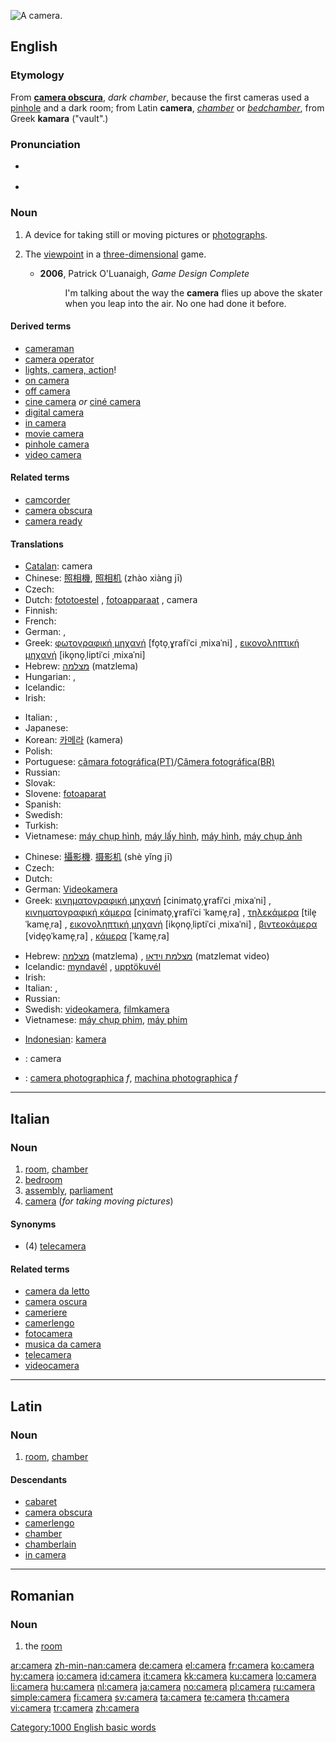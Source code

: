 {{wikipedia}}
[[Image:Canon A-1.jpg|thumb|right|A camera.]]
{{also|caméra|cameră}}
==English==

===Etymology===
From {{NL.}} '''[[camera obscura]]''', ''dark chamber'', because the first cameras used a [[pinhole]] and a dark room; from Latin '''camera''', ''[[chamber]]'' or ''[[bedchamber]]'', from Greek '''kamara''' ("vault".)

===Pronunciation===
* {{a|UK}} {{IPA|/ˈkæm.ɹə/|/ˈkæm.ə(ɹ).ə}} {{SAMPA|/"k{m.r@/|/"k{m.@(r).@/}}
* {{audio|en-us-camera.ogg|Audio (US)}}

===Noun===
{{en-noun}}

# A device for taking still or moving pictures or [[photograph]]s.
# {{video games}} The [[viewpoint]] in a [[three-dimensional]] game.
#* '''2006''', Patrick O'Luanaigh, ''Game Design Complete''
#*: I'm talking about the way the '''camera''' flies up above the skater when you leap into the air. No one had done it before.

====Derived terms====
* [[cameraman]]
* [[camera operator]]
* [[lights, camera, action]]!
* [[on camera]]
* [[off camera]]
* [[cine camera]] ''or'' [[ciné camera]]
* [[digital camera]]
* [[in camera]]
* [[movie camera]]
* [[pinhole camera]]
* [[video camera]]

====Related terms====
* [[camcorder]]
* [[camera obscura]]
* [[camera ready]]

====Translations====
{{trans-top|still pictures}}
* [[Catalan]]: camera {{f}}
* Chinese: [[照相機]], [[照相机]] (zhào xiàng jī)
* Czech: {{t-|cs|fotoaparát|m}}
* Dutch: [[fototoestel]] {{n}}, [[fotoapparaat]] {{n}}, camera {{m}}
* Finnish: {{t+|fi|kamera}}
* French: {{t+|fr|appareil photo|m}}
* German: {{t+|de|Fotoapparat|m}}, {{t+|de|Kamera|f}}
* Greek: [[φωτογραφική μηχανή]] [fo̞to̞ˌɣrafiˈci ˌmixaˈni] {{f}}, [[εικονοληπτική μηχανή]] [iko̞no̞ˌliptiˈci ˌmixaˈni] {{f}}
* Hebrew: [[מצלמה]] (matzlema) {{f}}
* Hungarian: {{t-|hu|kamera}}, {{t+|hu|fényképezőgép}}
* Icelandic: {{t-|is|myndavél|f}}
* Irish: {{t|ga|ceamara|m|xs=Irish}}
{{trans-mid}}
* Italian: {{t+|it|fotocamera|f}}, {{t-|it|macchina fotografica|f}}
* Japanese: {{t+|ja|カメラ|tr=kamera|sc=Jpan}}
* Korean: [[카메라]] (kamera)
* Polish: {{t+|pl|aparat fotograficzny|m}}
* Portuguese: [[câmara fotográfica(PT)]]/[[Câmera fotográfica(BR)]] {{f}}
* Russian: {{t+|ru|фотоаппарат|m|sc=Cyrl}}
* Slovak: {{t-|sk|fotoaparát|m}}
* Slovene: [[fotoaparat]] {{m}}
* Spanish: {{t+|es|cámara|f}}
* Swedish: {{t+|sv|kamera|c}}
* Turkish: {{t+|tr|fotoğraf makinesi}}
* Vietnamese: [[máy chụp hình]], [[máy lấy hình]], [[máy hình]], [[máy chụp ảnh]]
{{trans-bottom}}

{{trans-top|moving pictures}}
* Chinese: [[攝影機]]. [[摄影机]] (shè yǐng jī)
* Czech: {{t-|cs|kamera|f}}
* Dutch: {{t+|nl|camera|m}}
* German: [[Videokamera]] {{f}}
* Greek: [[κινηματογραφική μηχανή]] [cinimato̞ˌɣrafiˈci ˌmixaˈni] {{f}}, [[κινηματογραφική κάμερα]] [cinimato̞ˌɣrafiˈci ˈkame̞ˌra] {{f}}, [[τηλεκάμερα]] [tile̞ˈkame̞ˌra] {{f}}, [[εικονοληπτική μηχανή]] [iko̞no̞ˌliptiˈci ˌmixaˈni] {{f}}, [[βιντεοκάμερα]] [vide̞o̞ˈkame̞ˌra] {{f}}, [[κάμερα]] [ˈkame̞ˌra] {{f}}
{{trans-mid}}
* Hebrew: [[מצלמה]] (matzlema) {{f}}, [[מצלמת וידאו]] (matzlemat video) {{f}}
* Icelandic: [[myndavél]] {{f}}, [[upptökuvél]] {{f}}
* Irish: {{t|ga|ceamara|m|xs=Irish}}
* Italian: {{t-|it|videocamera|f}}, {{t+|it|telecamera|f}}
* Russian: {{t+|ru|видеокамера|f|sc=Cyrl}}
* Swedish: [[videokamera]], [[filmkamera]]
* Vietnamese: [[máy chụp phim]], [[máy phim]]
{{trans-bottom}}

{{checktrans-top}}
* [[w:Indonesian language|Indonesian]]: [[kamera]]
* {{ttbc|Interlingua}}: camera
* {{ttbc|Romanian}}: [[camera photographica]] ''f'', [[machina photographica]] ''f''
{{trans-bottom}}

[[Category:1000 English basic words]]

----

==Italian==

===Noun===
{{it-noun|camer|f|a|e}}

# [[room]], [[chamber]]
# [[bedroom]]
# [[assembly]], [[parliament]]
# [[#English|camera]] (''for taking moving pictures'')

====Synonyms====
* (4) [[telecamera]]

====Related terms====
* [[camera da letto]]
* [[camera oscura]]
* [[cameriere]]
* [[camerlengo]]
* [[fotocamera]]
* [[musica da camera]]
* [[telecamera]]
* [[videocamera]]

----

==Latin==

===Noun===
{{la-noun|camera|camerae|camerae|f|first}}

# [[room]], [[chamber]]

====Descendants====
* [[cabaret]]
* [[camera obscura]]
* [[camerlengo]]
* [[chamber]]
* [[chamberlain]]
* [[in camera]]

----

==Romanian==

===Noun===
{{ro-noun-def|f|na|cameră}}

# the [[room]]

[[ar:camera]]
[[zh-min-nan:camera]]
[[de:camera]]
[[el:camera]]
[[fr:camera]]
[[ko:camera]]
[[hy:camera]]
[[io:camera]]
[[id:camera]]
[[it:camera]]
[[kk:camera]]
[[ku:camera]]
[[lo:camera]]
[[li:camera]]
[[hu:camera]]
[[nl:camera]]
[[ja:camera]]
[[no:camera]]
[[pl:camera]]
[[ru:camera]]
[[simple:camera]]
[[fi:camera]]
[[sv:camera]]
[[ta:camera]]
[[te:camera]]
[[th:camera]]
[[vi:camera]]
[[tr:camera]]
[[zh:camera]]